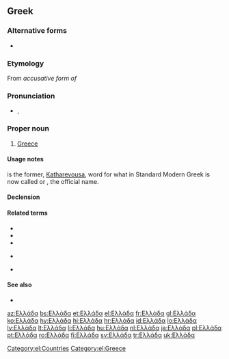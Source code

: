 ==Greek==
===Alternative forms===
* {{l|el|Ελλάς|tr=Ellás|g=f}}

===Etymology===
From {{etyl|grc|el}} {{term|Ἑλλάς|Ἑλλάδα|lang=grc|}} ''accusative form of'' {{term|Ἑλλάς||Greece|lang=grc}}

===Pronunciation===
* {{IPA|/eˈlaða/|lang=el}}, {{SAMPA|/e"laDa/|lang=el}}

===Proper noun===
{{el-noun-proper|f|Elláda}}
# [[Greece]]

====Usage notes====
{{l|el|Ελλάς|tr=Ellás}} is the former, [[Katharevousa]], word for what in Standard Modern Greek is now called {{l|el|Ελλάδα|tr=Elláda}} or {{l|el|Ελληνική Δημοκρατία|tr=Ellinikí Dimokratía}}, the official name.

====Declension====
{{el-nF-α-2a|Ελλάδ}}

====Related terms====
* {{el-l|Έλληνας|gloss=a male Greek|g=m|tr=ellinikós}}
* {{el-l|Ελληνίδα|gloss=a female Greek|g=f|tr=ellinikós}}
* {{el-l|ελληνικά|tr=elliniká|gloss=the Greek language|g=n|g2=p}}
* {{el-l|ελληνικός|gloss=Greek|tr=ellinikós}} {{italbrac|adjective}}
* {{el-l|ελλαδικός|gloss=Greek, Helladic|tr=ellinikós}} {{italbrac|adjective}}

====See also====
* {{pedialite|lang=el}}

[[Category:el:Countries]]
[[Category:el:Greece]]

{{DEFAULTSORT:ελλαδα}}

[[az:Ελλάδα]]
[[bs:Ελλάδα]]
[[et:Ελλάδα]]
[[el:Ελλάδα]]
[[fr:Ελλάδα]]
[[gl:Ελλάδα]]
[[ko:Ελλάδα]]
[[hy:Ελλάδα]]
[[hi:Ελλάδα]]
[[hr:Ελλάδα]]
[[id:Ελλάδα]]
[[lo:Ελλάδα]]
[[lv:Ελλάδα]]
[[lt:Ελλάδα]]
[[li:Ελλάδα]]
[[hu:Ελλάδα]]
[[nl:Ελλάδα]]
[[ja:Ελλάδα]]
[[pl:Ελλάδα]]
[[pt:Ελλάδα]]
[[ro:Ελλάδα]]
[[fi:Ελλάδα]]
[[sv:Ελλάδα]]
[[tr:Ελλάδα]]
[[uk:Ελλάδα]]